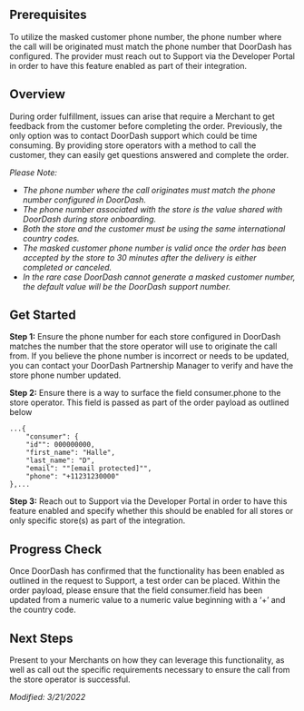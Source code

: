 ## Prerequisites[​](#prerequisites "Direct link to heading")

To utilize the masked customer phone number, the phone number where the call will be originated must match the phone number that DoorDash has configured. The provider must reach out to Support via the Developer Portal in order to have this feature enabled as part of their integration.

## Overview[​](#overview "Direct link to heading")

During order fulfillment, issues can arise that require a Merchant to get feedback from
the customer before completing the order. Previously, the only option was to contact DoorDash support which could be time consuming. By providing store operators with a method to call the customer, they can easily get questions answered and complete the order.

*Please Note:*

* *The phone number where the call originates must match the phone number configured in DoorDash.*
* *The phone number associated with the store is the value shared with DoorDash during store onboarding.*
* *Both the store and the customer must be using the same international country codes.*
* *The masked customer phone number is valid once the order has been accepted by the store to 30 minutes after the delivery is either completed or canceled.*
* *In the rare case DoorDash cannot generate a masked customer number, the default value will be the DoorDash support number.*

## Get Started[​](#get-started "Direct link to heading")

**Step 1:** Ensure the phone number for each store configured in DoorDash matches the number that the store operator will use to originate the call from. If you believe the phone number is incorrect or needs to be updated, you can contact your DoorDash Partnership Manager to verify and have the store phone number updated.



**Step 2:** Ensure there is a way to surface the field consumer.phone to the store operator. This field is passed as part of the order payload as outlined below

```
...{  
    "consumer": {  
    "id"": 000000000,  
    "first_name": "Halle",  
    "last_name": "D",  
    "email": ""[email protected]"",  
    "phone": "+11231230000"  
},...  

```

**Step 3:** Reach out to Support via the Developer Portal in order to have this feature enabled and specify whether this should be enabled for all stores or only specific store(s) as part of the integration.

## Progress Check[​](#progress-check "Direct link to heading")

Once DoorDash has confirmed that the functionality has been enabled as outlined in the request to Support, a test order can be placed. Within the order payload, please ensure that the field consumer.field has been updated from a numeric value to a numeric value beginning with a ‘+’ and the country code.

## Next Steps[​](#next-steps "Direct link to heading")

Present to your Merchants on how they can leverage this functionality, as well as call out the specific requirements necessary to ensure the call from the store operator is successful.

*Modified: 3/21/2022*

